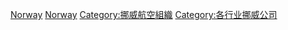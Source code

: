 [[Category:欧洲航空公司|Norway]]
[[Category:各国航空公司|Norway]]
[[Category:挪威航空組織|Category:挪威航空組織]]
[[Category:各行业挪威公司|Category:各行业挪威公司]]